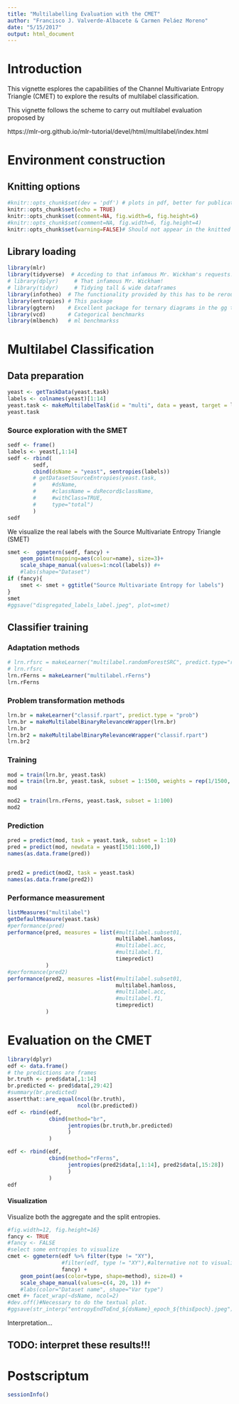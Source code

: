 ```yaml
---
title: "Multilabelling Evaluation with the CMET"
author: "Francisco J. Valverde-Albacete & Carmen Peláez Moreno"
date: "5/15/2017"
output: html_document
---
```


# Introduction

This vignette esplores the capabilities of the Channel Multivariate Entropy Triangle (CMET) to explore the results of multilabel classification.

This vignette follows the scheme to carry out multilabel evaluation proposed by 

https://mlr-org.github.io/mlr-tutorial/devel/html/multilabel/index.html

# Environment construction

## Knitting options

```r
#knitr::opts_chunk$set(dev = 'pdf') # plots in pdf, better for publication
knitr::opts_chunk$set(echo = TRUE)
knitr::opts_chunk$set(comment=NA, fig.width=6, fig.height=6)
#knitr::opts_chunk$set(comment=NA, fig.width=6, fig.height=4)
knitr::opts_chunk$set(warning=FALSE)# Should not appear in the knitted document
```

## Library loading

```r
library(mlr)
library(tidyverse)  # Acceding to that infamous Mr. Wickham's requests!
# library(dplyr)     # That infamous Mr. Wickham!
# library(tidyr)     # Tidying tall & wide dataframes
library(infotheo)  # The functionality provided by this has to be rerouted through entropies
library(entropies) # This package
library(ggtern)    # Excellent package for ternary diagrams in the gg tradition
library(vcd)       # Categorical benchmarks
library(mlbench)   # ml benchmarkss
```

# Multilabel Classification

## Data preparation

```r
yeast <- getTaskData(yeast.task)
labels <- colnames(yeast)[1:14]
yeast.task <- makeMultilabelTask(id = "multi", data = yeast, target = labels)
yeast.task
```

### Source exploration with the SMET

```r
sedf <- frame()
labels <- yeast[,1:14]
sedf <- rbind(
        sedf,
        cbind(dsName = "yeast", sentropies(labels))
        # getDatasetSourceEntropies(yeast.task, 
        #     #dsName, 
        #     #className = dsRecord$className,
        #     #withClass=TRUE, 
        #     type="total")
        )
sedf
```
We visualize the real labels with the Source Multivariate Entropy Triangle (SMET)

```r
smet <-  ggmetern(sedf, fancy) + 
    geom_point(mapping=aes(colour=name), size=3)+
    scale_shape_manual(values=1:ncol(labels)) #+
    #labs(shape="Dataset")
if (fancy){
    smet <- smet + ggtitle("Source Multivariate Entropy for labels")
}
smet
#ggsave("disgregated_labels_label.jpeg", plot=smet)

```

## Classifier training

### Adaptation methods

```r
# lrn.rfsrc = makeLearner("multilabel.randomForestSRC", predict.type="response")
# lrn.rfsrc
lrn.rFerns = makeLearner("multilabel.rFerns")
lrn.rFerns
```

### Problem transformation methods

```r
lrn.br = makeLearner("classif.rpart", predict.type = "prob")
lrn.br = makeMultilabelBinaryRelevanceWrapper(lrn.br)
lrn.br
lrn.br2 = makeMultilabelBinaryRelevanceWrapper("classif.rpart")
lrn.br2

```

### Training

```r
mod = train(lrn.br, yeast.task)
mod = train(lrn.br, yeast.task, subset = 1:1500, weights = rep(1/1500, 1500))
mod

mod2 = train(lrn.rFerns, yeast.task, subset = 1:100)
mod2
```

### Prediction

```r

pred = predict(mod, task = yeast.task, subset = 1:10)
pred = predict(mod, newdata = yeast[1501:1600,])
names(as.data.frame(pred))


pred2 = predict(mod2, task = yeast.task)
names(as.data.frame(pred2))
```

### Performance measurement

```r
listMeasures("multilabel")
getDefaultMeasure(yeast.task)
#performance(pred)
performance(pred, measures = list(#multilabel.subset01,
                                  multilabel.hamloss, 
                                  #multilabel.acc,
                                  #multilabel.f1, 
                                  timepredict)
            )
#performance(pred2)
performance(pred2, measures =list(#multilabel.subset01,
                                  multilabel.hamloss, 
                                  #multilabel.acc,
                                  #multilabel.f1, 
                                  timepredict)
            )
```

# Evaluation on the CMET

```r
library(dplyr)
edf <- data.frame()
# the predictions are frames
br.truth <- pred$data[,1:14]
br.predicted <- pred$data[,29:42]
#summary(br.predicted)
assertthat::are_equal(ncol(br.truth), 
                      ncol(br.predicted))
edf <- rbind(edf,
             cbind(method="br",
                   jentropies(br.truth,br.predicted)
                   )
             )
```

```r
edf <- rbind(edf,
             cbind(method="rFerns",
                   jentropies(pred2$data[,1:14], pred2$data[,15:28])
                   )
             )
edf
```

#### Visualization

Visualize both the aggregate and the split entropies.

```r
#fig.width=12, fig.height=16}
fancy <- TRUE
#fancy <- FALSE
#select some entropies to visualize
cmet <- ggmetern(edf %>% filter(type != "XY"), 
                 #filter(edf, type != "XY"),#alternative not to visualize the aggregate
                 fancy) +
    geom_point(aes(color=type, shape=method), size=8) +
    scale_shape_manual(values=c(4, 20, 1)) #+
    #labs(color="Dataset name", shape="Var type")
cmet #+ facet_wrap(~dsName, ncol=2)
#dev.off()#Necessary to do the textual plot.
#ggsave(str_interp("entropyEndToEnd_${dsName}_epoch_${thisEpoch}.jpeg"), plot=e2ePlot)
```

Interpretation...

## TODO: interpret these results!!!



# Postscriptum

```r
sessionInfo()
```


